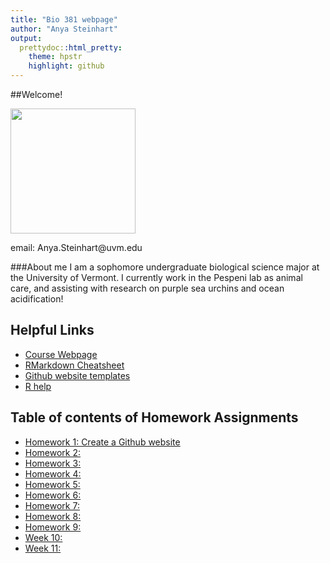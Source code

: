 ```yaml
---
title: "Bio 381 webpage"
author: "Anya Steinhart"
output:
  prettydoc::html_pretty:
    theme: hpstr
    highlight: github
---
```


##Welcome!

<img src="IMG_2069.jpg" width="200" height="200" />

email: Anya.Steinhart@uvm.edu


###About me 
I am a sophomore undergraduate biological science major at the University of Vermont. I currently work in the Pespeni lab as animal care, and assisting with research on purple sea urchins and ocean acidification! 

## Helpful Links   
* [Course Webpage](https://gotellilab.github.io/Bio381/)   
* [RMarkdown Cheatsheet](https://www.rstudio.com/wp-content/uploads/2015/02/rmarkdown-cheatsheet.pdf)   
* [Github website templates](https://github.com/jekyll/jekyll/wiki/Themes)   
* [R help](http://stackoverflow.com/questions/tagged/r)   

## Table of contents of Homework Assignments    
* [Homework 1: Create a Github website  ](https://anyasteinhart9898.github.io/BIOL-381/)
* [Homework 2: ](#id-section2)
* [Homework 3: ](#id-section3)
* [Homework 4: ](#id-section4)
* [Homework 5: ](#id-section5)
* [Homework 6: ](#id-section6) 
* [Homework 7: ](#id-section7)
* [Homework 8: ](#id-section8)
* [Homework 9: ](#id-section9)   
* [Week 10: ](#id-section10)
* [Week 11: ](#id-section11)

